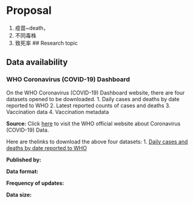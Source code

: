 # Proposal
1. 疫苗~death，
2. 不同毒株
3. 致死率
## Research topic

## Data availability
### WHO Coronavirus (COVID-19) Dashboard
On the WHO Coronavirus (COVID-19) Dashboard website, there are four datasets opened to be downloaded.
1. Daily cases and deaths by date reported to WHO
2. Latest reported counts of cases and deaths
3. Vaccination data
4. Vaccination metadata

**Source:** Click [here](https://covid19.who.int/data) to visit the WHO official website about Coronavirus (COVID-19) Data.

Here are thelinks to download the above four datasets:
1. [Daily cases and deaths by date reported to WHO](https://covid19.who.int/WHO-COVID-19-global-data.csv)

**Published by:** 

**Data format:** 

**Frequency of updates: **

**Data size: **
